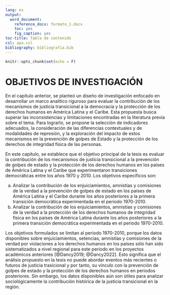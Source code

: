 ```yaml
---
lang: es
output:
  word_document:
    reference_docx: formato_1.docx
    toc: yes
    fig_caption: yes
toc-title: Tabla de contenido
csl: apa.csl
bibliography: bibliografia.bib
---
```


```r
knitr::opts_chunk$set(echo = F)
```

# OBJETIVOS DE INVESTIGACIÓN

En el capítulo anterior, se planteó un diseño de investigación enfocado en desarrollar un marco analítico riguroso para evaluar la contribución de los mecanismos de justicia transicional a la democracia y la protección de los derechos humanos en América Latina y el Caribe. Esta propuesta busca superar las inconsistencias y limitaciones encontradas en la literatura previa sobre el tema. Para lograrlo, se propone la selección de indicadores adecuados, la consideración de las diferencias contextuales y de modalidades de represión, y la exploración del impacto de estos mecanismos en la prevención de golpes de Estado y la protección de los derechos de integridad física de las personas. 

En este capítulo, se establece que el objetivo principal de la tesis es evaluar la contribución de los mecanismos de justicia transicional a la prevención de golpes de estado y la protección de los derechos humanos en los países de América Latina y el Caribe que experimentaron transiciones democráticas entre los años 1970 y 2010. Los objetivos específicos son:

a) Analizar la contribución de los enjuiciamientos, amnistías y comisiones de la verdad
a la prevención de golpes de estado en los países de América Latina y el Caribe durante los años posteriores a la primera transición democrática experimentada en el periodo 1970-2010.
b) Analizar la contribución de los enjuiciamientos, amnistías y comisiones de la verdad a la protección de los derechos humanos de integridad física en los países de América Latina durante los años posteriores a la primera transición democrática experimentada en el periodo 1970-2010.

Los objetivos formulados se limitan al periodo 1970-2010, porque los datos disponibles sobre enjuiciamientos, setencias, amnistías y comisiones de la verdad por violaciones a los derechos humanos en los países sólo han sido sistematizados a nivel regional para este periodo en los proyectos académicos anteriores [@Dancy2019; @Dancy2022]. Esto significa que el análisis propuesto en la tesis no puede abordar eventos más recientes o futuros de justicia trasicional y por tanto, su vínculo con la prevención de golpes de estado y la protección de los derechos humanos en periodos posteriores. Sin embargo, los datos disponibles aún son útiles para analizar sociológicamente la contribución histórica de la justicia transicional en la región.
